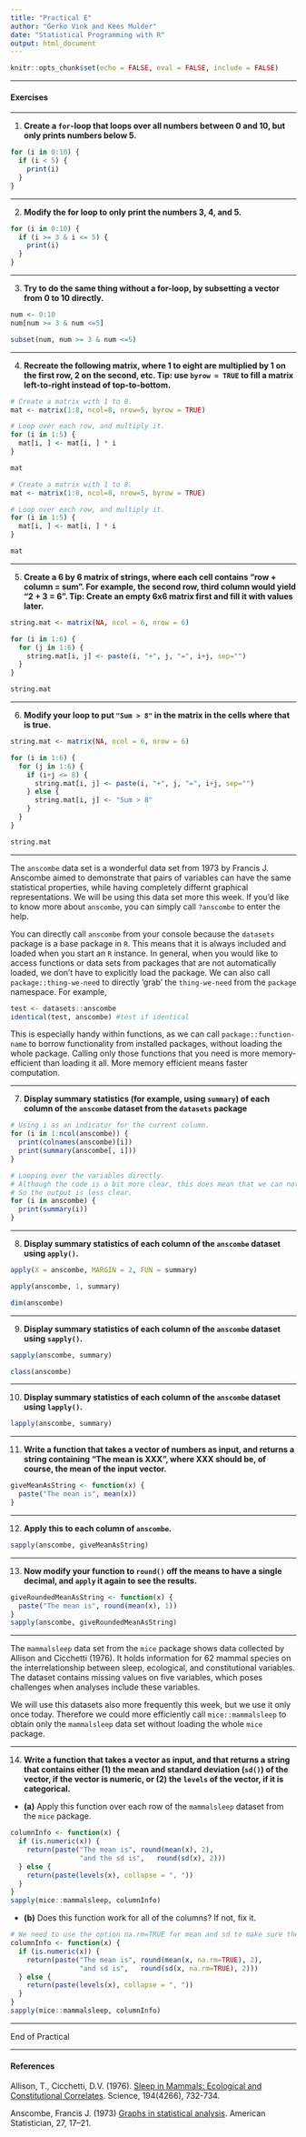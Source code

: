 ```yaml
---
title: "Practical E"
author: "Gerko Vink and Kees Mulder"
date: "Statistical Programming with R"
output: html_document
---
```



```r
knitr::opts_chunk$set(echo = FALSE, eval = FALSE, include = FALSE)
```



---

#### Exercises

---

1. **Create a `for`-loop that loops over all numbers between 0 and 10, but only prints numbers below 5. **

```r
for (i in 0:10) {
  if (i < 5) {
    print(i)
  }
}
```

---

2. **Modify the for loop to only print the numbers 3, 4, and 5.**

```r
for (i in 0:10) {
  if (i >= 3 & i <= 5) {
    print(i)
  }
}
```

---

3. **Try to do the same thing without a for-loop, by subsetting a vector from 0 to 10 directly.**

```r
num <- 0:10
num[num >= 3 & num <=5]
``` 

```r
subset(num, num >= 3 & num <=5)
```

---

4. **Recreate the following matrix, where 1 to eight are multiplied by 1 on the first row, 2 on the second, etc. Tip: use `byrow = TRUE` to fill a matrix left-to-right instead of top-to-bottom.**
```r

# Create a matrix with 1 to 8. 
mat <- matrix(1:8, ncol=8, nrow=5, byrow = TRUE)

# Loop over each row, and multiply it. 
for (i in 1:5) {
  mat[i, ] <- mat[i, ] * i
}

mat
``` 

```r

# Create a matrix with 1 to 8. 
mat <- matrix(1:8, ncol=8, nrow=5, byrow = TRUE)

# Loop over each row, and multiply it. 
for (i in 1:5) {
  mat[i, ] <- mat[i, ] * i
}

mat
``` 

---

5. **Create a 6 by 6 matrix of strings, where each cell contains "row + column = sum".  For example, the second row, third column would yield "2 + 3 = 6". Tip: Create an empty 6x6 matrix first and fill it with values later. **

```r
string.mat <- matrix(NA, ncol = 6, nrow = 6)

for (i in 1:6) {
  for (j in 1:6) {
    string.mat[i, j] <- paste(i, "+", j, "=", i+j, sep="")
  }
}

string.mat
```

---

6. **Modify your loop to put `"Sum > 8"` in the matrix in the cells where that is true.** 

```r
string.mat <- matrix(NA, ncol = 6, nrow = 6)

for (i in 1:6) {
  for (j in 1:6) {
    if (i+j <= 8) {
      string.mat[i, j] <- paste(i, "+", j, "=", i+j, sep="")
    } else {
      string.mat[i, j] <- "Sum > 8"
    }
  }
}

string.mat
```

---

The `anscombe` data set is a wonderful data set from 1973 by Francis J. Anscombe aimed to demonstrate that pairs of variables can have the same statistical properties, while having completely differnt graphical representations. We will be using this data set more this week. If you'd like to know more about `anscombe`, you can simply call `?anscombe` to enter the help.

You can directly call `anscombe` from your console because the `datasets` package is a base package in `R`. This means that it is always included and loaded when you start an `R` instance. In general, when you would like to access functions or data sets from packages that are not automatically loaded, we don't have to explicitly load the package. We can also call `package::thing-we-need` to directly 'grab' the `thing-we-need` from the `package` namespace. For example,  
```r
test <- datasets::anscombe
identical(test, anscombe) #test if identical
```

This is especially handy within functions, as we can call `package::function-name` to borrow functionality from installed packages, without loading the whole package. Calling only those functions that you need is more memory-efficient than loading it all. More memory efficient means faster computation. 

---

7. **Display summary statistics (for example, using `summary`) of each column of the `anscombe` dataset from the `datasets` package**

```r
# Using i as an indicator for the current column.
for (i in 1:ncol(anscombe)) {
  print(colnames(anscombe)[i])
  print(summary(anscombe[, i]))
}

# Looping over the variables directly. 
# Although the code is a bit more clear, this does mean that we can not access the names of the variables.
# So the output is less clear. 
for (i in anscombe) {
  print(summary(i))
}
```

---

8. **Display summary statistics of each column of the `anscombe` dataset using `apply()`.**

```r
apply(X = anscombe, MARGIN = 2, FUN = summary)
```

<!-- Remember that in `R`, the first indicator in square brackets always indicates the row, and the second indicator always indicates the column, such that `anscombe[2, 3]` would give us the value for the intersection of the second row and the third column. The same rationale translates to the margins we would like `apply()` to iterate over. The argument `MARGIN = 2` specifies the columns, while `MARGIN = 1` would indicate that a function should be applied over the rows:  -->

```r
apply(anscombe, 1, summary)
```
<!-- We now see a returned matrix of `11` columns, that give us the `summary()` over the 11 rows in the `anscombe` data set. -->
```r
dim(anscombe)
```


---

9. **Display summary statistics of each column of the `anscombe` dataset using `sapply()`. **

```r
sapply(anscombe, summary)
```
<!-- We can see that `sapply()` returns a matrix. We don't have to specify any margins as the `anscombe` data set is of class `data.frame`:  -->
```r
class(anscombe)
```
<!-- Objects of class `data.frame` can be addressed as a list, where the columns are the listed elements (see Lecture B). The function `summary()` will automatically be applied over the listed elements.  -->

---

10. **Display summary statistics of each column of the `anscombe` dataset using `lapply()`. **

```r
lapply(anscombe, summary)
```

<!-- Function `lapply()` behaves just like `sapply()` - in fact, `sapply()` is a more user-friendly version of `lapply()`, but returns a list rather than a matrix. I, personally, prefer the `sapply()` - or the equivalent `apply()` over the columns - solution for `anscombe` data set. However, if a data set has many dimensions, the return from `lapply()` may be much more flexible to work with.    -->

---

11. **Write a function that takes a vector of numbers as input, and returns a string containing "The mean is XXX", where XXX should be, of course, the mean of the input vector.  **

```r
giveMeanAsString <- function(x) {
  paste("The mean is", mean(x))
}
```

---

12. **Apply this to each column of `anscombe`. **

```r
sapply(anscombe, giveMeanAsString)
```

---

13. **Now modify your function to `round()` off the means to have a single decimal, and `apply` it again to see the results.**

```r
giveRoundedMeanAsString <- function(x) {
  paste("The mean is", round(mean(x), 1))
}
sapply(anscombe, giveRoundedMeanAsString)
```

---

The `mammalsleep` data set from the `mice` package shows data collected by Allison and Cicchetti (1976). It holds information for 62 mammal species on the interrelationship between sleep, ecological, and constitutional variables. The dataset contains missing values on five variables, which poses challenges when analyses include these variables. 

We will use this datasets also more frequently this week, but we use it only once today. Therefore we could more efficiently call `mice::mammalsleep` to obtain only the `mammalsleep` data set without loading the whole `mice` package. 

---

14. **Write a function that takes a vector as input, and that returns a string that contains either (1) the mean and standard deviation (`sd()`) of the vector, if the vector is numeric, or (2) the `levels` of the vector, if it is categorical.**

* **(a)** Apply this function over each row of the `mammalsleep` dataset from the `mice` package. 

```r
columnInfo <- function(x) {
  if (is.numeric(x)) {
    return(paste("The mean is", round(mean(x), 2), 
                 "and the sd is",   round(sd(x), 2)))
  } else {
    return(paste(levels(x), collapse = ", "))
  }
}
sapply(mice::mammalsleep, columnInfo)
```

* **(b)** Does this function work for all of the columns? If not, fix it. 

```r
# We need to use the option na.rm=TRUE for mean and sd to make sure the missings are skipped. 
columnInfo <- function(x) {
  if (is.numeric(x)) {
    return(paste("The mean is", round(mean(x, na.rm=TRUE), 2), 
                 "and sd is",   round(sd(x, na.rm=TRUE), 2)))
  } else {
    return(paste(levels(x), collapse = ", "))
  }
}
sapply(mice::mammalsleep, columnInfo)
```


---

End of Practical

---

#### References

Allison, T., Cicchetti, D.V. (1976). [Sleep in Mammals: Ecological and Constitutional Correlates](https://pdfs.semanticscholar.org/8d4f/202354bf0fd1bd445792340e16acc042ec6d.pdf). Science, 194(4266), 732-734.

Anscombe, Francis J. (1973) [Graphs in statistical analysis](http://www.sjsu.edu/faculty/gerstman/StatPrimer/anscombe1973.pdf). American Statistician, 27, 17–21.





